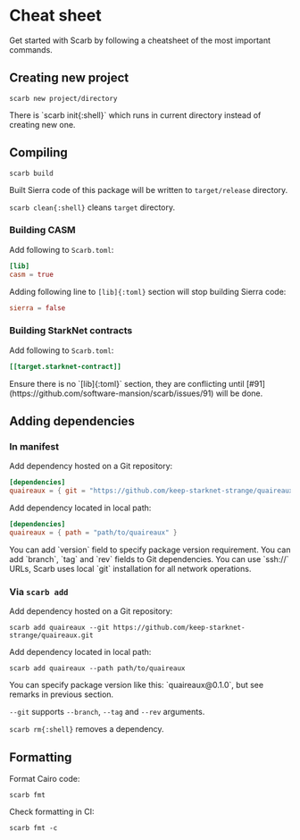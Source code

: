 
# Cheat sheet

Get started with Scarb by following a cheatsheet of the most important commands.

## Creating new project

```shell copy
scarb new project/directory
```

<Callout>
  There is `scarb init{:shell}` which runs in current directory instead of creating new
  one.
</Callout>

## Compiling

```shell copy
scarb build
```

Built Sierra code of this package will be written to `target/release` directory.

<Callout>`scarb clean{:shell}` cleans `target` directory.</Callout>

### Building CASM

Add following to `Scarb.toml`:

```toml copy
[lib]
casm = true
```

Adding following line to `[lib]{:toml}` section will stop building Sierra code:

```toml copy
sierra = false
```

### Building StarkNet contracts

Add following to `Scarb.toml`:

```toml copy
[[target.starknet-contract]]
```

<Callout type="warning">
  Ensure there is no `[lib]{:toml}` section, they are conflicting until
  [#91](https://github.com/software-mansion/scarb/issues/91) will be done.
</Callout>

## Adding dependencies

### In manifest

Add dependency hosted on a Git repository:

```toml copy
[dependencies]
quaireaux = { git = "https://github.com/keep-starknet-strange/quaireaux.git" }
```

Add dependency located in local path:

```toml copy
[dependencies]
quaireaux = { path = "path/to/quaireaux" }
```

<Callout>
  You can add `version` field to specify package version requirement.
</Callout>

<Callout>
  You can add `branch`, `tag` and `rev` fields to Git dependencies.
</Callout>

<Callout>
  You can use `ssh://` URLs, Scarb uses local `git` installation for all network
  operations.
</Callout>

### Via `scarb add`

Add dependency hosted on a Git repository:

```shell copy
scarb add quaireaux --git https://github.com/keep-starknet-strange/quaireaux.git
```

Add dependency located in local path:

```shell copy
scarb add quaireaux --path path/to/quaireaux
```

<Callout>
  You can specify package version like this: `quaireaux@0.1.0`, but see remarks
  in previous section.
</Callout>

<Callout>`--git` supports `--branch`, `--tag` and `--rev` arguments.</Callout>

<Callout>`scarb rm{:shell}` removes a dependency.</Callout>

## Formatting

Format Cairo code:

```shell copy
scarb fmt
```

Check formatting in CI:

```shell copy
scarb fmt -c
```
